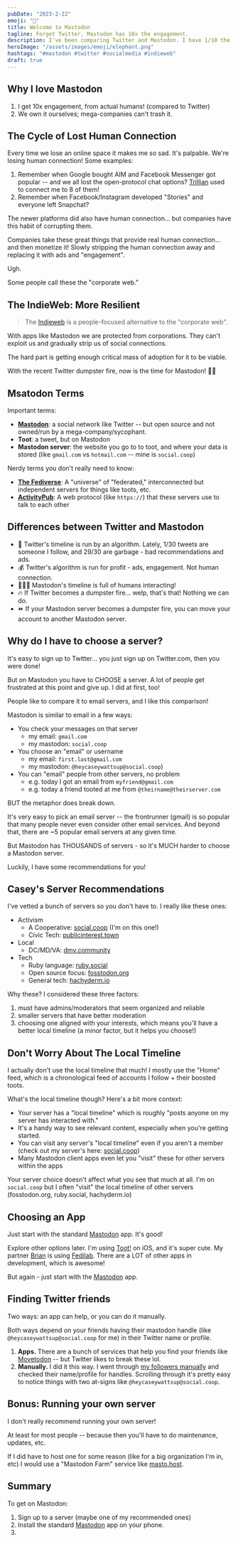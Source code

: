 ```yaml
---
pubDate: "2023-2-22"
emoji: "🐘"
title: Welcome to Mastodon
tagline: Forget Twitter, Mastodon has 10x the engagement.
description: I've been comparing Twitter and Mastodon. I have 1/10 the followers but TEN TIMES the engagement. From real humans!!
heroImage: "/assets/images/emoji/elephant.png"
hashtags: "#mastodon #twitter #socialmedia #indieweb"
draft: true
---
```


## Why I love Mastodon

1. I get 10x engagement, from actual humans! (compared to Twitter)
2. We own it ourselves; mega-companies can't trash it.

## The Cycle of Lost Human Connection

Every time we lose an online space it makes me so sad. It's palpable. We're losing human connection! Some examples:

1. Remember when Google bought AIM and Facebook Messenger got popular -- and we all lost the open-protocol chat options? [Trillian](https://www.trillian.im/) used to connect me to 8 of them!
2. Remember when Facebook/Instagram developed "Stories" and everyone left Snapchat?

The newer platforms did also have human connection... but companies have this habit of corrupting them.

Companies take these great things that provide real human connection... and then monetize it! Slowly stripping the human connection away and replacing it with ads and "engagement".

Ugh.

Some people call these the "corporate web."

## The IndieWeb: More Resilient

> The [Indieweb](https://indieweb.org/) is a people-focused alternative to the "corporate web".

With apps like Mastodon we are protected from corporations. They can't exploit us and gradually strip us of social connections.

The hard part is getting enough critical mass of adoption for it to be viable.

With the recent Twitter dumpster fire, now is the time for Mastodon! 👏🏻

## Msatodon Terms

Important terms:

- [**Mastodon**](https://joinmastodon.org/): a social network like Twitter -- but open source and not owned/run by a mega-company/sycophant.
- **Toot**: a tweet, but on Mastodon
- **Mastodon server**: the website you go to to toot, and where your data is stored (like `gmail.com` vs `hotmail.com` -- mine is `social.coop`)

Nerdy terms you don't really need to know:

- [**The Fediverse**](https://en.wikipedia.org/wiki/Fediverse): A "universe" of "federated," interconnected but independent servers for things like toots, etc.
- [**ActivityPub**](https://en.wikipedia.org/wiki/ActivityPub): A web protocol (like `https://`) that these servers use to talk to each other

## Differences between Twitter and Mastodon

- 🚮 Twitter's timeline is run by an algorithm. Lately, 1/30 tweets are someone I follow, and 29/30 are garbage - bad recommendations and ads.
- 💰 Twitter's algorithm is run for profit - ads, engagement. Not human connection.
- 🧍🏻‍♂️ Mastodon's timeline is full of humans interacting!
- 🔥 If Twitter becomes a dumpster fire... welp, that's that! Nothing we can do.
- ⏩ If your Mastodon server becomes a dumpster fire, you can move your account to another Mastodon server.

## Why do I have to choose a server?

It's easy to sign up to Twitter... you just sign up on Twitter.com, then you were done!

But on Mastodon you have to CHOOSE a server. A lot of people get frustrated at this point and give up. I did at first, too!

People like to compare it to email servers, and I like this comparison!

Mastodon is similar to email in a few ways:

- You check your messages on that server
  - my email: `gmail.com`
  - my mastodon: `social.coop`
- You choose an "email" or username
  - my email: `first.last@gmail.com`
  - my mastodon: `@heycaseywattsup@social.coop`)
- You can "email" people from other servers, no problem
  - e.g. today I got an email from `myfriend@gmail.com`
  - e.g. today a friend tooted at me from `@theirname@theirserver.com`

BUT the metaphor does break down.

It's very easy to pick an email server -- the frontrunner (gmail) is so popular that many people never even consider other email services. And beyond that, there are ~5 popular email servers at any given time.

But Mastodon has THOUSANDS of servers - so it's MUCH harder to choose a Mastodon server.

Luckily, I have some recommendations for you!

## Casey's Server Recommendations

I've vetted a bunch of servers so you don't have to. I really like these ones:

- Activism
  - A Cooperative: [social.coop](https://social.coop) (I'm on this one!)
  - Civic Tech: [publicinterest.town](https://publicinterest.town)
- Local
  - DC/MD/VA: [dmv.community](https://dmv.community)
- Tech
  - Ruby language: [ruby.social](https://ruby.social)
  - Open source focus: [fosstodon.org](https://fosstodon.org)
  - General tech: [hachyderm.io](https://hachyderm.io)

Why these? I considered these three factors:

1. must have admins/moderators that seem organized and reliable
2. smaller servers that have better moderation
3. choosing one aligned with your interests, which means you'll have a better local timeline (a minor factor, but it helps you choose!)

## Don't Worry About The Local Timeline

I actually don't use the local timeline that much! I mostly use the "Home" feed, which is a chronological feed of accounts I follow + their boosted toots.

What's the local timeline though? Here's a bit more context:

- Your server has a "local timeline" which is roughly "posts anyone on my server has interacted with."
- It's a handy way to see relevant content, especially when you're getting started.
- You can visit any server's "local timeline" even if you aren't a member (check out my server's here: [social.coop](https://social.coop))
- Many Mastodon client apps even let you "visit" these for other servers within the apps

Your server choice doesn't affect what you see that much at all. I'm on `social.coop` but I often "visit" the local timeline of other servers (fosstodon.org, ruby.social, hachyderm.io)

## Choosing an App

Just start with the standard [Mastodon](https://joinmastodon.org/apps) app. It's good!

Explore other options later. I'm using [Toot!](https://apps.apple.com/us/app/toot-for-mastodon/id1229021451) on iOS, and it's super cute. My partner [Brian](https://sketchee.com/) is using [Fedilab](https://fedilab.app/). There are a LOT of other apps in development, which is awesome!

But again - just start with the [Mastodon](https://joinmastodon.org/apps) app.

## Finding Twitter friends

Two ways: an app can help, or you can do it manually.

Both ways depend on your friends having their mastodon handle (like `@heycaseywattsup@social.coop` for me) in their Twitter name or profile.

1. **Apps.** There are a bunch of services that help you find your friends like [Movetodon](https://movetodon.org/) -- but Twitter likes to break these lol.
2. **Manually.** I did it this way. I went through [my followers manually](https://twitter.com/heycaseywattsup/following) and checked their name/profile for handles. Scrolling through it's pretty easy to notice things with two at-signs like `@heycaseywattsup@social.coop`.

## Bonus: Running your own server

I don't really recommend running your own server!

At least for most people -- because then you'll have to do maintenance, updates, etc.

If I did have to host one for some reason (like for a big organization I'm in, etc) I would use a "Mastodon Farm" service like [masto.host](https://masto.host/).

## Summary

To get on Mastodon:

1. Sign up to a server (maybe one of my recommended ones)
2. Install the standard [Mastodon](https://joinmastodon.org/apps) app on your phone.
3.
